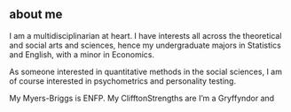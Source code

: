 ##  about me
I am a multidisciplinarian at heart. I have interests all across the theoretical and social arts and sciences, hence my undergraduate majors in Statistics and English, with a minor in Economics.


As someone interested in quantitative methods in the social sciences, I am of course interested in psychometrics and personality testing. 

My Myers-Briggs is ENFP.
My ClifftonStrengths are
I'm a Gryffyndor and 
<!--- insert twitter feed here? or on blog --->